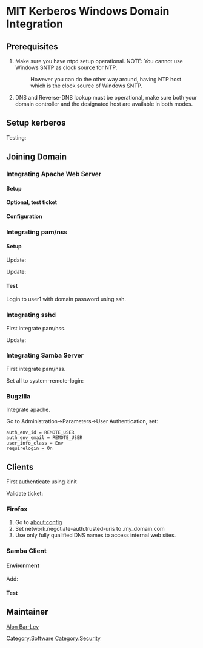 = MIT Kerberos Windows Domain Integration =

== Prerequisites ==

# Make sure you have ntpd setup operational. NOTE: You cannot use Windows SNTP as clock source for NTP.
#: However you can do the other way around, having NTP host which is the clock source of Windows SNTP.
# DNS and Reverse-DNS lookup must be operational, make sure both your domain controller and the designated host are available in both modes.
{{Command|dig host.name.com}}
{{Command|host ip.add.re.s}}

== Setup kerberos ==

{{File|/etc/portage/package.use/samba.conf|<pre>
net-fs/samba ads ldap
</pre>}}

{{Root|emerge app-crypt/mit-krb5 net-fs/samba}}

{{File|/etc/krb5.conf|<pre>
[libdefaults]
        default_realm = MY_DOMAIN.COM
        forwardable = true

[realms]

[domain_realm]

[logging]
        kdc = FILE:/var/log/krb5kdc.log
        admin_server = FILE:/var/log/kadmin.log
        default = FILE:/var/log/krb5lib.log
</pre>}}

{{Note|The forwardable true is optional, however having this makes *NIX behaves more like windows in delegated authentication}}

Testing:
{{Command|kinit user}}

== Joining Domain ==

{{File|/etc/samba/smb.conf|<pre>
workgroup = MY_WORKGROUP
security = ads
kerberos method = system keytab
client use spnego = yes
realm = MY_DOMAIN.COM
</pre>}}

{{Root|net ads join -U Administrator}}
{{Root|net ads testjoin
<pre>Join is OK</pre>}}
{{Root|net ads keytab create -U Administrator}}

=== Integrating Apache Web Server ===

==== Setup ====

{{Note|Integrating Apache Web Server does not require any pam/nss integration}}

{{Root|emerge www-apache/mod_auth_kerb}}

{{Root|net ads keytab add HTTP -U Administrator}}

==== Optional, test ticket ====

{{Root|klist -k /etc/krb5.keytab}}
{{Root|kinit -kt /etc/krb5.keytab -S HTTP/server.name@MY_DOMAIN.COM 'SERVER$'}}

{{Root|chgrp apache /etc/krb5.keytab}}
{{Root|chmod g+r /etc/krb5.keytab}}

==== Configuration ====

{{File|/etc/apache2/11_mod_auth_kerb.conf|<pre>
<IfDefine AUTH_KERB>
LoadModule auth_kerb_module modules/mod_auth_kerb.so

<Directory "/var/www/private">
        AuthType Kerberos
        AuthName "Kerberos Login"
        Krb5Keytab /etc/krb5.keytab
        KrbAuthRealms MY_DOMAIN.COM
        Require valid-user
</Directory>
</IfDefine>
</pre>}}

=== Integrating pam/nss ===

==== Setup ====

{{File|/etc/portage/package.use/pam.conf|<pre>
sys-auth/pambase pam_krb5
</pre>}}

{{Root|emerge --update --deep --newuse @world}}

{{Root|emerge sys-auth/nss_ldap}}

Update:
{{File|/etc/ldap.conf|<pre>
#host 127.0.0.1
base DC=mydomain,DC=com
uri ldap://dc.mydomain.com/
binddn CN=ldapbind,CN=Users,DC=mydomain,DC=com
bindpw secret
scope sub
nss_paged_results yes
nss_schema rfc2307bis
# RFC 2307 (AD) mappings
nss_map_objectclass posixAccount user
nss_map_objectclass shadowAccount user
nss_map_attribute uid sAMAccountName
nss_map_attribute homeDirectory unixHomeDirectory
nss_map_attribute shadowLastChange pwdLastSet
nss_map_objectclass posixGroup group
nss_map_attribute uniqueMember member
pam_login_attribute sAMAccountName
pam_filter objectclass=User
pam_password ad
sasl_secprops maxssf=0
</pre>}}

Update:
{{File|/etc/nssswitch.conf|<pre>
passwd:      files ldap
shadow:      files ldap
group:       files ldap
netgroup:    ldap files
</pre>}}

==== Test ====

{{Command|id user1
<pre>uid=10012(user1) gid=100(users) groups=100(users)</pre>}}

Login to user1 with domain password using ssh.

=== Integrating sshd ===

First integrate pam/nss.

Update:
{{File|/etc/ssh/sshd_config|<pre>
GSSAPIAuthentication yes
</pre>}}

=== Integrating Samba Server ===

First integrate pam/nss.

{{Root|net ads keytab add cifs -U Administrator}}

Set all to system-remote-login:
{{File|/etc/pam.d/samba|<pre>
auth       include      system-remote-login
account    include      system-remote-login
session    include      system-remote-login
password   include      system-remote-login
</pre>}}

=== Bugzilla ===

Integrate apache.

Go to Administration->Parameters->User Authentication, set:
 auth_env_id = REMOTE_USER
 auth_env_email = REMOTE_USER
 user_info_class = Env
 requirelogin = On

== Clients ==

{{Note|Setup client does not require any system wide modification (pam/nss), nor
joining the domain.}}

First authenticate using kinit
{{Command|kinit user}}

Validate ticket:
{{Command|klist}}

=== Firefox ===

# Go to about:config
# Set network.negotiate-auth.trusted-uris to .my_domain.com
# Use only fully qualified DNS names to access internal web sites.

=== Samba Client ===

==== Environment ====

{{File|~/.smb.conf|<pre>
[global]
        workgroup = MY_DOMAIN
        realm = MY_DOMAIN.COM
        security = ads
        client use spnego = yes
</pre>}}

Add:
{{File|~/.profile|<pre>
export SMB_CONF_PATH=~/.smb.conf
</pre>}}

==== Test ====

{{Command|. /etc/profile}}
{{Command|smbclient -k //server/share}}

== Maintainer ==

[[User:Alonbl|Alon Bar-Lev]]

{{AuthorList|{{Author|Alon Bar-Lev|2011-11-17|type=original}}}}

[[Category:Software]]
[[Category:Security]]